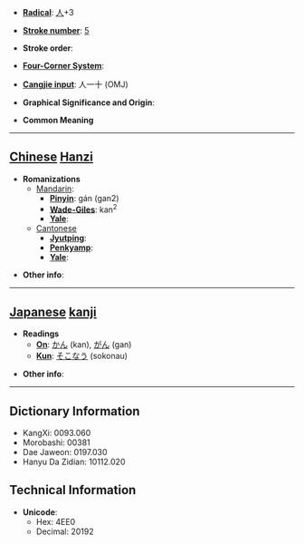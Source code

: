 * '''[[Wiktionary:Chinese radical index| Radical]]''': [[Wiktionary:Chinese radical index 人|人]]+3

* '''[[Wiktionary:Chinese total strokes index|Stroke number]]''': [[Wiktionary:Chinese total strokes index 5|5]]

* '''Stroke order''': 

* '''[[Wiktionary:Chinese four corner index|Four-Corner System]]''': 

* '''[[Wiktionary:Chinese Cangjie index|Cangjie input]]''': 人一十 (OMJ)

* '''Graphical Significance and Origin''': 

* '''Common Meaning'''

----

== [[Chinese]] [[Hanzi]] ==

* '''Romanizations'''
** [[Mandarin]]:
*** '''[[Pinyin]]''': gán (gan2)
*** '''[[Wade-Giles]]''': kan<sup>2</sup>
*** '''[[Yale]]''': 
**[[Cantonese]]
***'''[[Jyutping]]''':
***'''[[Penkyamp]]''': 
***'''[[Yale]]''': 

* '''Other info''': 

----

== [[Japanese]] [[kanji]] ==

* '''Readings'''
** '''[[On]]''': [[かん]] (kan), [[がん]] (gan)
** '''[[Kun]]''': [[そこなう]] (sokonau)

* '''Other info''':  

----

== Dictionary Information ==

* KangXi: 0093.060
* Morobashi: 00381
* Dae Jaweon: 0197.030
* Hanyu Da Zidian: 10112.020

== Technical Information ==

* '''Unicode''':
** Hex: 4EE0
** Decimal: 20192